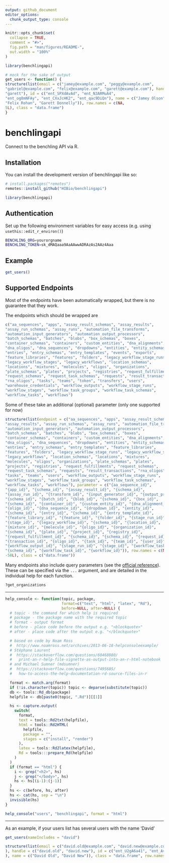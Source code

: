 ```yaml
---
output: github_document
editor_options: 
  chunk_output_type: console
---
```


<!-- README.md is generated from README.Rmd. Please edit that file -->

```r
knitr::opts_chunk$set(
  collapse = TRUE,
  comment = "#>",
  fig.path = "man/figures/README-",
  out.width = "100%"
)

library(benchlingapi)

# mock for the sake of output
get_users <- function() {
structure(list(email = c("jamey@example.com", "peggy@example.com", 
"gabriel@example.com", "felix@example.com", "garett@example.com"), handle = c("jamey", "peggy", "gabriel", "felix", 
"garett"), id = c("ent_SPXdAvAd", "ent_N3ARMuA4", 
"ent_og8mNFAy", "ent_CXxJcHK2", "ent_qac9DiQn"), name = c("Jamey Olson", "Peggy Paucek", "Gabriel Toy", 
"Felix Rohan", "Garett Donnelly")), row.names = c(NA, 
5L), class = "data.frame")
}
```

# benchlingapi

<!-- badges: start -->
<!-- badges: end -->

Connect to the benchling API via R.

## Installation

You can install the development version of benchlingapi like so:

```r
# install.packages("remotes")
remotes::install_github("HIBio/benchlingapi")

library(benchlingapi)
```

## Authentication

Set up the following environment variables for easy access (e.g. using `usethis::edit_r_environ()`)

``` bash
BENCHLING_ORG=yourorgname
BENCHLING_TOKEN=sk_dMAQaaa9AaAAwwADRAzAs2AAz4Aaa
```

## Example

```r
get_users()
```

## Supported Endpoints

Most of the endpoints have been automatically wrapped, but there is no guarantee that they work.

The endpoints which should be wrapped are
```r
c("aa_sequences", "apps", "assay_result_schemas", "assay_results", 
"assay_run_schemas", "assay_runs", "automation_file_transforms", 
"automation_input_generators", "automation_output_processors", 
"batch_schemas", "batches", "blobs", "box_schemas", "boxes", 
"container_schemas", "containers", "custom_entities", "dna_alignments", 
"dna_oligos", "dna_sequences", "dropdowns", "entities", "entity_schemas", 
"entries", "entry_schemas", "entry_templates", "events", "exports", 
"feature_libraries", "features", "folders", "legacy_workflow_stage_runs", 
"legacy_workflow_stages", "legacy_workflows", "location_schemas", 
"locations", "mixtures", "molecules", "oligos", "organizations", 
"plate_schemas", "plates", "projects", "registries", "request_fulfillments", 
"request_schemas", "request_task_schemas", "requests", "result_transactions", 
"rna_oligos", "tasks", "teams", "token", "transfers", "users", 
"warehouse_credentials", "workflow_outputs", "workflow_stage_runs", 
"workflow_stages", "workflow_task_groups", "workflow_task_schemas", 
"workflow_tasks", "workflows")
```

Some of these take an additional (optional) parameter (only one supported for now)

```r
structure(list(endpoint = c("aa_sequences", "apps", "assay_result_schemas", 
"assay_results", "assay_run_schemas", "assay_runs", "automation_file_transforms", 
"automation_input_generators", "automation_output_processors", 
"batch_schemas", "batches", "blobs", "box_schemas", "boxes", 
"container_schemas", "containers", "custom_entities", "dna_alignments", 
"dna_oligos", "dna_sequences", "dropdowns", "entities", "entity_schemas", 
"entries", "entry_schemas", "entry_templates", "feature_libraries", 
"features", "folders", "legacy_workflow_stage_runs", "legacy_workflow_stages", 
"legacy_workflows", "location_schemas", "locations", "mixtures", 
"molecules", "oligos", "organizations", "plate_schemas", "plates", 
"projects", "registries", "request_fulfillments", "request_schemas", 
"request_task_schemas", "requests", "result_transactions", "rna_oligos", 
"tasks", "teams", "users", "workflow_outputs", "workflow_stage_runs", 
"workflow_stages", "workflow_task_groups", "workflow_task_schemas", 
"workflow_tasks", "workflows"), parameter = c("{aa_sequence_id}", 
"{app_id}", "{schema_id}", "{assay_result_id}", "{schema_id}", 
"{assay_run_id}", "{transform_id}", "{input_generator_id}", "{output_processor_id}", 
"{schema_id}", "{batch_id}", "{blob_id}", "{schema_id}", "{box_id}", 
"{schema_id}", "{container_id}", "{custom_entity_id}", "{dna_alignment_id}", 
"{oligo_id}", "{dna_sequence_id}", "{dropdown_id}", "{entity_id}", 
"{schema_id}", "{entry_id}", "{schema_id}", "{entry_template_id}", 
"{feature_library_id}", "{feature_id}", "{folder_id}", "{stage_run_id}", 
"{stage_id}", "{legacy_workflow_id}", "{schema_id}", "{location_id}", 
"{mixture_id}", "{molecule_id}", "{oligo_id}", "{organization_id}", 
"{schema_id}", "{plate_id}", "{project_id}", "{registry_id}", 
"{request_fulfillment_id}", "{schema_id}", "{schema_id}", "{request_id}", 
"{transaction_id}", "{oligo_id}", "{task_id}", "{team_id}", "{user_id}", 
"{workflow_output_id}", "{stage_run_id}", "{stage_id}", "{workflow_task_group_id}", 
"{schema_id}", "{workflow_task_id}", "{workflow_id}")), row.names = c(NA, 
-58L), class = c("data.frame"))
```

Many endpoints also include query parameters (see the [official reference](https://benchling.com/api/reference)).
These can be specified via the `...` argument, and are detailed in the individual help for each function.

```r
?get_organizations
```

----

```r
help_console <- function(topic, package,
                         format=c("text", "html", "latex", "Rd"),
                         before=NULL, after=NULL) {
  # topic - the command for which help is required
  # package - the package name with the required topic
  # format - output format
  # before - place code before the output e.g. "<blockquote>"
  # after - place code after the output e.g. "</blockquote>"

  # based on code by Noam Ross
  #  http://www.noamross.net/archives/2013-06-18-helpconsoleexample/
  # Stéphane Laurent
  #  https://stackoverflow.com/questions/60468080/
  #   print-an-r-help-file-vignette-as-output-into-an-r-html-notebook
  # and Michael Sumner (mdsumner)
  #  https://stackoverflow.com/questions/7495685/
  #   how-to-access-the-help-documentation-rd-source-files-in-r

  format <- match.arg(format)
  if (!is.character(topic)) topic <- deparse(substitute(topic))
  db <- tools::Rd_db(package)
  helpfile <- db[paste0(topic, ".Rd")][[1]]

  hs <- capture.output(
    switch(
      format,
      text = tools::Rd2txt(helpfile),
      html = tools::Rd2HTML(
        helpfile,
        package = "",
        stages = c("install", "render")
      ),
      latex = tools::Rd2latex(helpfile),
      Rd = tools:::prepare_Rd(helpfile)
    )
  )
  if (format == "html") {
    i <- grep("<h2>", hs)
    j <- grep("</body>", hs)
    hs <- hs[(i-1):(j-1)]
  }
  hs <- c(before, hs, after)
  hs <- cat(hs, sep = "\n")
  invisible(hs)
}

help_console("users", "benchlingapi", format = "html")
```

----

As an example, if your users list has several users with the name 'David'

```r
get_users(nameIncludes = "david")
```
```r
structure(list(email = c("david.old@example.com", "david.new@example.com"
), handle = c("david.old", "david.new"), id = c("ent_U2gA6a41", "ent_AvA2sA2X"
), name = c("David Old", "David New")), class = "data.frame", row.names = 1:2)
```
